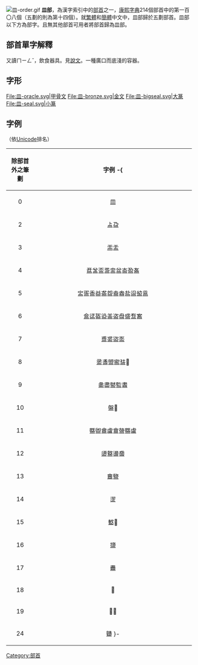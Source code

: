 [[File:皿-order.gif|thumb]]
'''皿部'''，為漢字索引中的[[部首|部首]]之一，[[康熙字典|康熙字典]]214個部首中的第一百〇八個（五劃的則為第十四個）。就[[繁體|繁體]]和[[簡體|簡體]]中文中，皿部歸於五劃部首。皿部以下方為部字。且無其他部首可用者將部首歸為皿部。

== 部首單字解釋 ==

又讀ㄇㄧㄥˇ，飲食器具。見[[說文|說文]]。一種廣口而底淺的容器。

== 字形 ==
<gallery>
File:皿-oracle.svg|甲骨文
File:皿-bronze.svg|金文
File:皿-bigseal.svg|大篆
File:皿-seal.svg|小篆
</gallery>

==字例==
（依[[Unicode|Unicode]]排名）
{| class="wikitable"
! align="center"width="15%"| 除部首外之筆劃
! align="center"width="85%"| 字例
-{
|----
| 0 || 皿 
|----
| 2 || 盀盁 
|----
| 3 || 㿻盂
|----
| 4 || 㿼㿽盃盄盅盆盇盈𥁊
|----
| 5 || 㿾㿿盉益盋盌盍盎盐䀀𥁒𥁕
|----
| 6 || 盒盓盔盕盖盗盘盛䀁䀂
|----
| 7 || 盙盚盜䀃
|----
| 8 || 盝盞盟䀄䀅𥁷
|----
| 9 || 盠盡盢監䀆
|----
| 10 || 盤𥂉
|----
| 11 || 䀈盥盦盧𥂝䀇䀈盧
|----
| 12 || 盨盩盪䀉
|----
| 13 || 盫盬
|----
| 14 || 䀊
|----
| 15 || 盭𥃑
|----
| 16 || 䀋
|----
| 17 || 䀌
|----
| 18 || 𥃞
|----
| 19 || 𥃚𥃛
|----
| 24 || 䀍
}-
|}

{{康熙部首}}

[[Category:部首|Category:部首]]